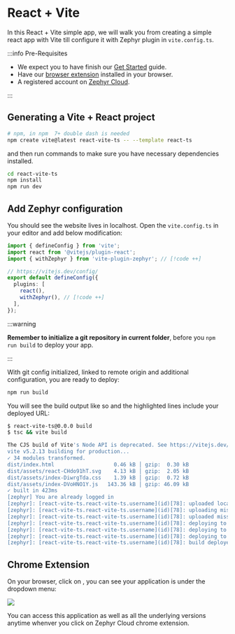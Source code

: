 
# React + Vite

<SourceCode href="https://github.com/ZephyrCloudIO/zephyr-examples/tree/main/examples/react-vite-ts" />

In this React + Vite simple app, we will walk you from creating a simple react app
with Vite till configure it with Zephyr plugin in `vite.config.ts`.

:::info Pre-Requisites

- We expect you to have finish our [Get Started](/general/get-started) guide.
- Have our [browser extension](https://chromewebstore.google.com/detail/zephyr-mission-control/liflhldchhinbaeplljlplhnbkdidedn) installed in your browser.
- A registered account on [Zephyr Cloud](https://app.zephyr-cloud.io).

:::

## Generating a Vite + React project

```bash filename="Terminal"
# npm, in npm  7+ double dash is needed
npm create vite@latest react-vite-ts -- --template react-ts
```

and then run commands to make sure you have necessary dependencies installed.

```bash filename="Terminal"
cd react-vite-ts
npm install
npm run dev
```

## Add Zephyr configuration

You should see the website lives in localhost. Open the `vite.config.ts` in your editor and add below modification:

```ts filename="vite.config.ts"
import { defineConfig } from 'vite';
import react from '@vitejs/plugin-react';
import { withZephyr } from 'vite-plugin-zephyr'; // [!code ++]

// https://vitejs.dev/config/
export default defineConfig({
  plugins: [
    react(),
    withZephyr(), // [!code ++]
  ],
});
```

:::warning

**Remember to initialize a git repository in current folder**, before you `npm run build` to deploy your app.

:::

With git config initialized, linked to remote origin and additional configuration, you are ready to deploy:

```bash filename="Terminal"
npm run build
```

You will see the build output like so and the highlighted lines include your deployed URL:

```bash {16-18}
$ react-vite-ts@0.0.0 build
$ tsc && vite build

The CJS build of Vite's Node API is deprecated. See https://vitejs.dev/troubleshooting.html#vite-cjs-node-api-deprecated for more details.
vite v5.2.13 building for production...
✓ 34 modules transformed.
dist/index.html                   0.46 kB │ gzip:  0.30 kB
dist/assets/react-CHdo91hT.svg    4.13 kB │ gzip:  2.05 kB
dist/assets/index-DiwrgTda.css    1.39 kB │ gzip:  0.72 kB
dist/assets/index-DVoHNO1Y.js   143.36 kB │ gzip: 46.09 kB
✓ built in 423ms
[zephyr] You are already logged in
[zephyr]: [react-vite-ts.react-vite-ts.username](id)[78]: uploaded local snapshot in 156ms
[zephyr]: [react-vite-ts.react-vite-ts.username](id)[78]: uploading missing assets to zephyr (queued 4 out of 4)
[zephyr]: [react-vite-ts.react-vite-ts.username](id)[78]: uploaded missing assets to zephyr (4 assets in 1009ms, 145.84kb)
[zephyr]: [react-vite-ts.react-vite-ts.username](id)[78]: deploying to https://t_main_id-react-vite-t-309c6c-ze.valorkin.dev
[zephyr]: [react-vite-ts.react-vite-ts.username](id)[78]: deploying to https://id_78-react-vite-ts-re-6d13dd-ze.valorkin.dev
[zephyr]: [react-vite-ts.react-vite-ts.username](id)[78]: deploying to https://react-vite-ts-react-vite-ts-username-ze.valorkin.dev
[zephyr]: [react-vite-ts.react-vite-ts.username](id)[78]: build deployed in 1067ms
```

## Chrome Extension

On your browser, click on <ChromeExtension/>, you can see your application is under the dropdown menu:

<Image src="/react-vite-ts-side-panel.png" />

You can access this application as well as all the underlying versions anytime whenver you click on Zephyr Cloud chrome extension.
